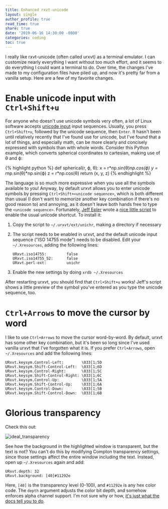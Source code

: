 ```yaml
---
title: Enhanced rxvt-unicode
layout: single
author_profile: true
read_time: true
share: true
date: '2019-06-16 14:30:00 -0800'
categories: coding
toc: true
---
```


I really like rxvt-unicode (often called urxvt) as a terminal emulator. I can customize nearly everything I want without too much effort, and it seems to do everything I could want a terminal to do. Over time, the changes I've made to my configuration files have piled up, and now it's pretty far from a vanilla setup. Here are a few of my favorite changes.

# Enable unicode input with `Ctrl+Shift+u`

For anyone who doesn't use unicode symbols very often, a lot of Linux software accepts [unicode input][unicode] input sequences. Usually, you press `Ctrl+Shift+u`, followed by the unicode sequence, then `Enter`. It hasn't been until relatively recently that I've found use for unicode, but I've found that a lot of things, and especially math, can be more clearly and concisely expressed with symbols than with whole words. Consider this Python example, which converts spherical coordinates to cartesian, making use of θ and ϕ:

{% highlight python %}
def spherical(r, ϕ, θ):
x = r*np.sin(θ)*np.cos(ϕ)
y = r*np.sin(θ)*np.sin(ϕ)
z = r\*np.cos(θ)
return (x, y, z)
{% endhighlight %}

The language is so much more expressive when you use all the symbols available to you! Anyway, by default urxvt allows you to enter unicode symbols by pressing `Ctrl+Shift+<unicode sequence>`, which is both different than usual (I don't want to memorize another key combination if there's no good reason to) and annoying, as it doesn't leave both hands free to type the `<unicode sequence>`. Fortunately, [Jeff Epler][post] wrote a [nice little script][script] to enable the usual unicode shortcut. To install it:

1. Copy the script to `~/.urxvt/ext/unichr`, making a directory if necessary
2. The script needs to be enabled in urxvt, and the default unicode input sequence ("ISO 14755 mode") needs to be disabled. Edit your `~/.Xresources`, adding the following lines:

    ```
    URxvt.iso14755:         false
    URxvt.iso14755_52:      false
    URxvt.perl-ext:         unichr
    ```

3. Enable the new settings by doing `xrdb ~/.Xresources`

After restarting urxvt, you should find that `Ctrl+Shift+u` works! Jeff's script shows a little preview of the symbol you've entered as you type the unicode sequence, too.

# `Ctrl+Arrows` to move the cursor by word

I like to use `Ctrl+Arrows` to move the cursor word-by-word. By default, urxvt has some other key combination, but it's been so long since I've used vanilla urxvt that I've forgotten what it is. If you prefer `Ctrl+Arrows`, open `~/.Xresources` and add the following lines:

```
URxvt.keysym.Control-Left:        \033[1;5D
URxvt.keysym.Shift-Control-Left:  \033[1;6D
URxvt.keysym.Control-Right:       \033[1;5C
URxvt.keysym.Shift-Control-Right: \033[1;6C
URxvt.keysym.Control-Up:          \033[1;5A
URxvt.keysym.Shift-Control-Up:    \033[1;6A
URxvt.keysym.Control-Down:        \033[1;5B
URxvt.keysym.Shift-Control-Down:  \033[1;6B
```

# Glorious transparency

Check this out:

![ideal_transparency]

See how the background in the highlighted window is transparent, but the text is not? You can't do this by modifying Compton transparency settings, since those settings affect the entire window including the text. Instead, open up `~/.Xresources` again and add:

```
URxvt.depth: 32
URxvt.background: [40]#11292e
```

Here, `[40]` is the transparency level (0-100), and `#11292e` is any hex color code. The `depth` argument adjusts the color bit depth, and somehow enforces alpha channel support. I'm not sure why or how, [it's just what the docs tell you to do][docs].

[ideal_transparency]: /assets/images/rxvt-unicode/ideal_transparency.png
[unicode]: https://en.wikipedia.org/wiki/Unicode
[post]: https://emergent.unpythonic.net/01340900642
[script]: /assets/files/unichr
[docs]: https://linux.die.net/man/1/urxvt
